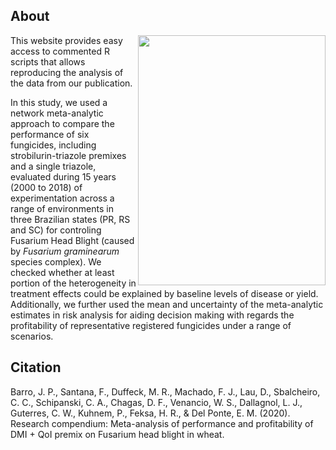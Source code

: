 
## About

<img src = "Figures/wheat_spike.jpg" width=300 height = 400 align = right>
This website provides easy access to commented R scripts that allows reproducing the analysis of the data from our publication.

In this study, we used a network meta-analytic approach to compare the performance of six fungicides, including strobilurin-triazole premixes and a single triazole, evaluated during 15 years (2000 to 2018) of experimentation across a range of environments in three Brazilian states (PR, RS and SC) for controling Fusarium Head Blight (caused by *Fusarium graminearum* species complex). We checked whether at least portion of the heterogeneity in treatment effects could be explained by baseline levels of disease or yield.  Additionally, we further used the mean and uncertainty of the meta-analytic estimates in risk analysis for aiding decision making with regards the profitability of representative registered fungicides under a range of scenarios. 



## Citation

Barro, J. P., Santana, F., Duffeck, M. R., Machado, F. J., Lau, D., Sbalcheiro, C. C., Schipanski, C. A., Chagas, D. F., Venancio, W. S., Dallagnol, L. J., Guterres, C. W., Kuhnem, P., Feksa, H. R., & Del Ponte, E. M. (2020). Research compendium: Meta-analysis of performance and profitability of DMI + QoI premix on Fusarium head blight in wheat.






